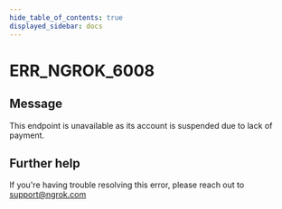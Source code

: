 ```yaml
---
hide_table_of_contents: true
displayed_sidebar: docs
---
```



# ERR_NGROK_6008

## Message

This endpoint is unavailable as its account is suspended due to lack of payment.

<ErrorDetails error="err_ngrok_6008" />

## Further help

If you're having trouble resolving this error, please reach out to [support@ngrok.com](mailto:support@ngrok.com?subject=Help%20with%20ERR_NGROK_6008)
